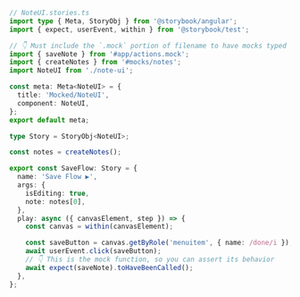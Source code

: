 ```ts
// NoteUI.stories.ts
import type { Meta, StoryObj } from '@storybook/angular';
import { expect, userEvent, within } from '@storybook/test';

// 👇 Must include the `.mock` portion of filename to have mocks typed correctly
import { saveNote } from '#app/actions.mock';
import { createNotes } from '#mocks/notes';
import NoteUI from './note-ui';

const meta: Meta<NoteUI> = {
  title: 'Mocked/NoteUI',
  component: NoteUI,
};
export default meta;

type Story = StoryObj<NoteUI>;

const notes = createNotes();

export const SaveFlow: Story = {
  name: 'Save Flow ▶',
  args: {
    isEditing: true,
    note: notes[0],
  },
  play: async ({ canvasElement, step }) => {
    const canvas = within(canvasElement);

    const saveButton = canvas.getByRole('menuitem', { name: /done/i });
    await userEvent.click(saveButton);
    // 👇 This is the mock function, so you can assert its behavior
    await expect(saveNote).toHaveBeenCalled();
  },
};
```
